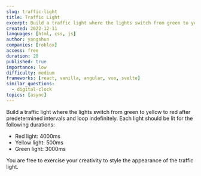 ```yaml
---
slug: traffic-light
title: Traffic Light
excerpt: Build a traffic light where the lights switch from green to yellow to red after predetermined intervals and loop indefinitely
created: 2022-12-11
languages: [html, css, js]
author: yangshun
companies: [roblox]
access: free
duration: 20
published: true
importance: low
difficulty: medium
frameworks: [react, vanilla, angular, vue, svelte]
similar_questions:
  - digital-clock
topics: [async]
---
```


Build a traffic light where the lights switch from green to yellow to red after predetermined intervals and loop indefinitely. Each light should be lit for the following durations:

- Red light: 4000ms
- Yellow light: 500ms
- Green light: 3000ms

You are free to exercise your creativity to style the appearance of the traffic light.
